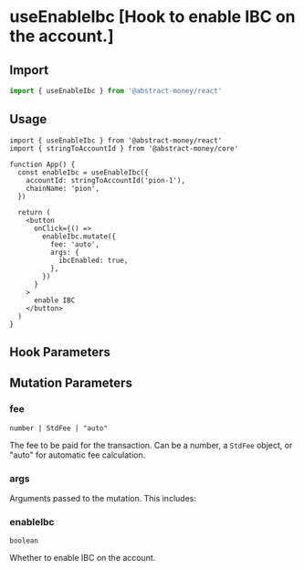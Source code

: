 
# useEnableIbc [Hook to enable IBC on the account.]

## Import

```ts twoslash 
import { useEnableIbc } from '@abstract-money/react'
```

## Usage

```tsx twoslash [index.tsx]
import { useEnableIbc } from '@abstract-money/react'
import { stringToAccountId } from '@abstract-money/core'

function App() {
  const enableIbc = useEnableIbc({
    accountId: stringToAccountId('pion-1'),
    chainName: 'pion',
  })

  return (
    <button
      onClick={() =>
        enableIbc.mutate({
          fee: 'auto',
          args: {
            ibcEnabled: true,
          },
        })
      }
    >
      enable IBC
    </button>
  )
}
```

## Hook Parameters
<ParameterCommonSnippet/>
<ParameterMutationSnippet />

## Mutation Parameters

### fee

`number | StdFee | "auto"`

The fee to be paid for the transaction. Can be a number, a `StdFee` object, or "auto" for automatic fee calculation.

### args

Arguments passed to the mutation. This includes:

### enableIbc

`boolean`

Whether to enable IBC on the account.